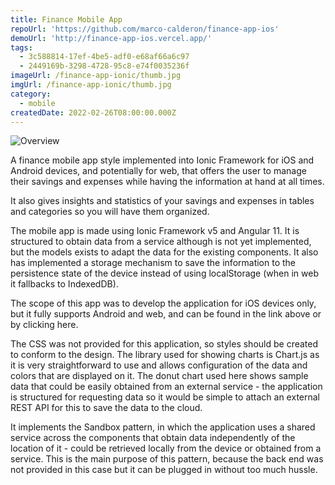 ```yaml
---
title: Finance Mobile App
repoUrl: 'https://github.com/marco-calderon/finance-app-ios'
demoUrl: 'http://finance-app-ios.vercel.app/'
tags:
  - 3c588814-17ef-4be5-adf0-e68af66a6c97
  - 2449169b-3298-4728-95c8-e74f0035236f
imageUrl: /finance-app-ionic/thumb.jpg
imgUrl: /finance-app-ionic/thumb.jpg
category:
  - mobile
createdDate: 2022-02-26T08:00:00.000Z
---
```


![Overview](/finance-app-ionic/1.jpg)

A finance mobile app style implemented into Ionic Framework for iOS and Android devices, and potentially for web, that offers the user to manage their savings and expenses while having the information at hand at all times.

It also gives insights and statistics of your savings and expenses in tables and categories so you will have them organized.

The mobile app is made using Ionic Framework v5 and Angular 11. It is structured to obtain data from a service although is not yet implemented, but the models exists to adapt the data for the existing components. It also has implemented a storage mechanism to save the information to the persistence state of the device instead of using localStorage (when in web it fallbacks to IndexedDB).

The scope of this app was to develop the application for iOS devices only, but it fully supports Android and web, and can be found in the link above or by clicking here.

The CSS was not provided for this application, so styles should be created to conform to the design. The library used for showing charts is Chart.js as it is very straightforward to use and allows configuration of the data and colors that are displayed on it. The donut chart used here shows sample data that could be easily obtained from an external service - the application is structured for requesting data so it would be simple to attach an external REST API for this to save the data to the cloud.

It implements the Sandbox pattern, in which the application uses a shared service across the components that obtain data independently of the location of it - could be retrieved locally from the device or obtained from a service. This is the main purpose of this pattern, because the back end was not provided in this case but it can be plugged in without too much hussle.
